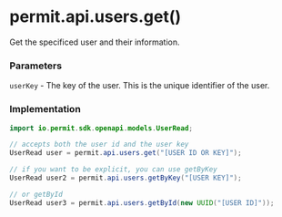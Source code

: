 # permit.api.users.get()

Get the specificed user and their information.

### Parameters

`userKey` - The key of the user. This is the unique identifier of the user.<br/>

### Implementation

```java
import io.permit.sdk.openapi.models.UserRead;

// accepts both the user id and the user key
UserRead user = permit.api.users.get("[USER ID OR KEY]");

// if you want to be explicit, you can use getByKey
UserRead user2 = permit.api.users.getByKey("[USER KEY]");

// or getById
UserRead user3 = permit.api.users.getById(new UUID("[USER ID]"));
```